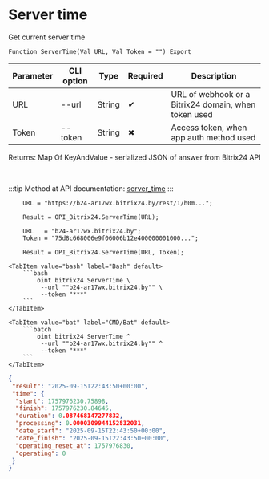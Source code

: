 ﻿---
sidebar_position: 4
description: Server time and other functions to work with Bitrix24 in the Open Integration Package, a free open-source integration library for 1C:Enterprise 8, OneScript and CLI
keywords: [1C, 1С, 1С:Enterprise, 1С:Enterprise 8.3, API, Integration, Services, Exchange, OneScript, CLI, Bitrix24]
---


# Server time
 Get current server time



`Function ServerTime(Val URL, Val Token = "") Export`

  | Parameter | CLI option | Type | Required | Description |
  |-|-|-|-|-|
  | URL | --url | String | &#x2714; | URL of webhook or a Bitrix24 domain, when token used |
  | Token | --token | String | &#x2716; | Access token, when app auth method used |

  
  Returns:  Map Of KeyAndValue - serialized JSON of answer from Bitrix24 API

<br/>

:::tip
Method at API documentation: [server_time](https://dev.1c-bitrix.ru/rest_help/general/server_time.php)
:::
<br/>



```bsl title="1C:Enterprise/OneScript code example"
    URL = "https://b24-ar17wx.bitrix24.by/rest/1/h0m...";

    Result = OPI_Bitrix24.ServerTime(URL);

    URL   = "b24-ar17wx.bitrix24.by";
    Token = "75d8c668006e9f06006b12e400000001000...";

    Result = OPI_Bitrix24.ServerTime(URL, Token);
```
 

 <Tabs>
  
    <TabItem value="bash" label="Bash" default>
        ```bash
            oint bitrix24 ServerTime \
             --url ""b24-ar17wx.bitrix24.by"" \
             --token "***"
        ```
    </TabItem>
  
    <TabItem value="bat" label="CMD/Bat" default>
        ```batch
            oint bitrix24 ServerTime ^
             --url ""b24-ar17wx.bitrix24.by"" ^
             --token "***"
        ```
    </TabItem>
</Tabs>


```json title="Result"
{
 "result": "2025-09-15T22:43:50+00:00",
 "time": {
  "start": 1757976230.75898,
  "finish": 1757976230.84645,
  "duration": 0.087468147277832,
  "processing": 0.0000309944152832031,
  "date_start": "2025-09-15T22:43:50+00:00",
  "date_finish": "2025-09-15T22:43:50+00:00",
  "operating_reset_at": 1757976830,
  "operating": 0
 }
}
```
